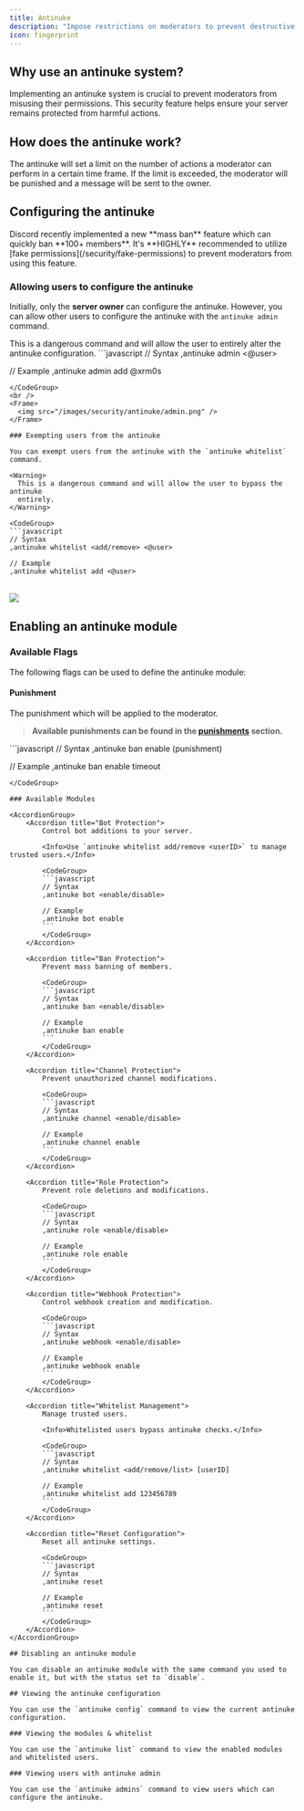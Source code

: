 ```yaml
---
title: Antinuke
description: "Impose restrictions on moderators to prevent destructive behavior."
icon: fingerprint
---
```


## Why use an antinuke system?

Implementing an antinuke system is crucial to prevent moderators from misusing their permissions. This security feature helps ensure your server remains protected from harmful actions.

## How does the antinuke work?

The antinuke will set a limit on the number of actions a moderator can perform in a certain time frame. If the limit is exceeded, the moderator will be punished and a message will be sent to the owner.

## Configuring the antinuke

<Warning>
  Discord recently implemented a new **mass ban** feature which can quickly ban
  **100+ members**. It's **HIGHLY** recommended to utilize [fake
  permissions](/security/fake-permissions) to prevent moderators from using this
  feature.
</Warning>

### Allowing users to configure the antinuke

Initially, only the **server owner** can configure the antinuke. However, you can allow other users to configure the antinuke with the `antinuke admin` command.

<Warning>
  This is a dangerous command and will allow the user to entirely alter the
  antinuke configuration.
</Warning>

<CodeGroup>
```javascript
// Syntax
,antinuke admin <add/remove> <@user>

// Example
,antinuke admin add @xrm0s
```
</CodeGroup>
<br />
<Frame>
  <img src="/images/security/antinuke/admin.png" />
</Frame>

### Exempting users from the antinuke

You can exempt users from the antinuke with the `antinuke whitelist` command.

<Warning>
  This is a dangerous command and will allow the user to bypass the antinuke
  entirely.
</Warning>

<CodeGroup>
```javascript
// Syntax
,antinuke whitelist <add/remove> <@user>

// Example
,antinuke whitelist add <@user>
```
</CodeGroup>
<br />
<Frame>
  <img src="/images/security/antinuke/whitelist.png" />
</Frame>

## Enabling an antinuke module

### Available Flags

The following flags can be used to define the antinuke module:

#### Punishment

The punishment which will be applied to the moderator.

> **Available punishments can be found in the [punishments](/resources/syntax#flag-punishments) section.**

<CodeGroup>
```javascript
// Syntax
,antinuke ban enable (punishment)

// Example
,antinuke ban enable timeout
```
</CodeGroup>

### Available Modules

<AccordionGroup>
    <Accordion title="Bot Protection">
        Control bot additions to your server.

        <Info>Use `antinuke whitelist add/remove <userID>` to manage trusted users.</Info>

        <CodeGroup>
        ```javascript
        // Syntax
        ,antinuke bot <enable/disable>

        // Example
        ,antinuke bot enable
        ```
        </CodeGroup>
    </Accordion>

    <Accordion title="Ban Protection">
        Prevent mass banning of members.

        <CodeGroup>
        ```javascript
        // Syntax
        ,antinuke ban <enable/disable>

        // Example
        ,antinuke ban enable
        ```
        </CodeGroup>
    </Accordion>

    <Accordion title="Channel Protection">
        Prevent unauthorized channel modifications.

        <CodeGroup>
        ```javascript
        // Syntax
        ,antinuke channel <enable/disable>

        // Example
        ,antinuke channel enable
        ```
        </CodeGroup>
    </Accordion>

    <Accordion title="Role Protection">
        Prevent role deletions and modifications.

        <CodeGroup>
        ```javascript
        // Syntax
        ,antinuke role <enable/disable>

        // Example
        ,antinuke role enable
        ```
        </CodeGroup>
    </Accordion>

    <Accordion title="Webhook Protection">
        Control webhook creation and modification.

        <CodeGroup>
        ```javascript
        // Syntax
        ,antinuke webhook <enable/disable>

        // Example
        ,antinuke webhook enable
        ```
        </CodeGroup>
    </Accordion>

    <Accordion title="Whitelist Management">
        Manage trusted users.

        <Info>Whitelisted users bypass antinuke checks.</Info>

        <CodeGroup>
        ```javascript
        // Syntax
        ,antinuke whitelist <add/remove/list> [userID]

        // Example
        ,antinuke whitelist add 123456789
        ```
        </CodeGroup>
    </Accordion>

    <Accordion title="Reset Configuration">
        Reset all antinuke settings.

        <CodeGroup>
        ```javascript
        // Syntax
        ,antinuke reset

        // Example
        ,antinuke reset
        ```
        </CodeGroup>
    </Accordion>
</AccordionGroup>

## Disabling an antinuke module

You can disable an antinuke module with the same command you used to enable it, but with the status set to `disable`.

## Viewing the antinuke configuration

You can use the `antinuke config` command to view the current antinuke configuration.

### Viewing the modules & whitelist

You can use the `antinuke list` command to view the enabled modules and whitelisted users.

### Viewing users with antinuke admin

You can use the `antinuke admins` command to view users which can configure the antinuke.

